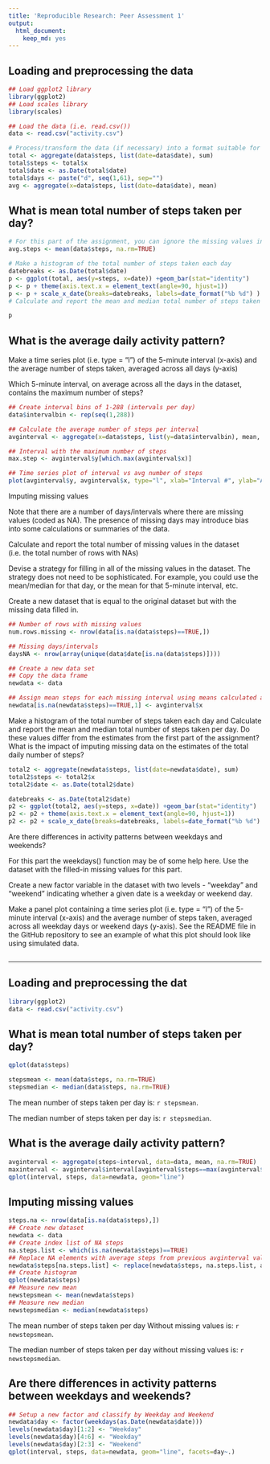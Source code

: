 ```yaml
---
title: 'Reproducible Research: Peer Assessment 1'
output:
  html_document:
    keep_md: yes
---
```


## Loading and preprocessing the data

```r

## Load ggplot2 library
library(ggplot2)
## Load scales library
library(scales)

## Load the data (i.e. read.csv())
data <- read.csv("activity.csv")

# Process/transform the data (if necessary) into a format suitable for your analysis
total <- aggregate(data$steps, list(date=data$date), sum)
total$steps <- total$x
total$date <- as.Date(total$date)
total$days <- paste("d", seq(1,61), sep="")
avg <- aggregate(x=data$steps, list(date=data$date), mean)

```

## What is mean total number of steps taken per day?
```r


# For this part of the assignment, you can ignore the missing values in the dataset.
avg.steps <- mean(data$steps, na.rm=TRUE)

# Make a histogram of the total number of steps taken each day
datebreaks <- as.Date(total$date)
p <- ggplot(total, aes(y=steps, x=date)) +geom_bar(stat="identity")
p <- p + theme(axis.text.x = element_text(angle=90, hjust=1))
p <- p + scale_x_date(breaks=datebreaks, labels=date_format("%b %d") )
# Calculate and report the mean and median total number of steps taken per day

p
```


## What is the average daily activity pattern?

Make a time series plot (i.e. type = "l") of the 5-minute interval (x-axis) and the average number of steps taken, averaged across all days (y-axis)

Which 5-minute interval, on average across all the days in the dataset, contains the maximum number of steps?
```r
## Create interval bins of 1-288 (intervals per day)
data$intervalbin <- rep(seq(1,288))

## Calculate the average number of steps per interval
avginterval <- aggregate(x=data$steps, list(y=data$intervalbin), mean, na.rm=TRUE)

## Interval with the maximum number of steps
max.step <- avginterval$y[which.max(avginterval$x)]

## Time series plot of interval vs avg number of steps
plot(avginterval$y, avginterval$x, type="l", xlab="Interval #", ylab="Avg. Steps")
```

Imputing missing values

Note that there are a number of days/intervals where there are missing values (coded as NA). The presence of missing days may introduce bias into some calculations or summaries of the data.

Calculate and report the total number of missing values in the dataset (i.e. the total number of rows with NAs)

Devise a strategy for filling in all of the missing values in the dataset. The strategy does not need to be sophisticated. For example, you could use the mean/median for that day, or the mean for that 5-minute interval, etc.

Create a new dataset that is equal to the original dataset but with the missing data filled in.
```r
## Number of rows with missing values
num.rows.missing <- nrow(data[is.na(data$steps)==TRUE,])

## Missing days/intervals
daysNA <- nrow(array(unique(data$date[is.na(data$steps)])))

## Create a new data set
## Copy the data frame
newdata <- data

## Assign mean steps for each missing interval using means calculated above
newdata[is.na(newdata$steps)==TRUE,1] <- avginterval$x

```


Make a histogram of the total number of steps taken each day and Calculate and report the mean and median total number of steps taken per day. Do these values differ from the estimates from the first part of the assignment? What is the impact of imputing missing data on the estimates of the total daily number of steps?
```r

total2 <- aggregate(newdata$steps, list(date=newdata$date), sum)
total2$steps <- total2$x
total2$date <- as.Date(total2$date)

datebreaks <- as.Date(total2$date)
p2 <- ggplot(total2, aes(y=steps, x=date)) +geom_bar(stat="identity")
p2 <- p2 + theme(axis.text.x = element_text(angle=90, hjust=1))
p2 <- p2 + scale_x_date(breaks=datebreaks, labels=date_format("%b %d") )

```

Are there differences in activity patterns between weekdays and weekends?

For this part the weekdays() function may be of some help here. Use the dataset with the filled-in missing values for this part.

Create a new factor variable in the dataset with two levels - "weekday" and "weekend" indicating whether a given date is a weekday or weekend day.

Make a panel plot containing a time series plot (i.e. type = "l") of the 5-minute interval (x-axis) and the average number of steps taken, averaged across all weekday days or weekend days (y-axis). See the README file in the GitHub repository to see an example of what this plot should look like using simulated data.

```r

```


----------------------------------------------------------------
## Loading and preprocessing the dat
```r
library(ggplot2)
data <- read.csv("activity.csv")
```

## What is mean total number of steps taken per day?
```r
qplot(data$steps)

stepsmean <- mean(data$steps, na.rm=TRUE)
stepsmedian <- median(data$steps, na.rm=TRUE)
```

The mean number of steps taken per day is: `r stepsmean`.

The median number of steps taken per day is: `r stepsmedian`.


## What is the average daily activity pattern?

```r

avginterval <- aggregate(steps~interval, data=data, mean, na.rm=TRUE)
maxinterval <- avginterval$interval[avginterval$steps==max(avginterval$steps)]
qplot(interval, steps, data=newdata, geom="line")
```

## Imputing missing values
```r
steps.na <- nrow(data[is.na(data$steps),])
## Create new dataset
newdata <- data
## Create index list of NA steps
na.steps.list <- which(is.na(newdata$steps)==TRUE)
## Replace NA elements with average steps from previous avginterval values
newdata$steps[na.steps.list] <- replace(newdata$steps, na.steps.list, avginterval$steps[avginterval$interval==newdata$interval])
## Create histogram
qplot(newdata$steps)
## Measure new mean
newstepsmean <- mean(newdata$steps)
## Measure new median
newstepsmedian <- median(newdata$steps)
```

The mean number of steps taken per day Without missing values is: `r newstepsmean`.

The median number of steps taken per day without missing values is: `r newstepsmedian`.

## Are there differences in activity patterns between weekdays and weekends?
```r
## Setup a new factor and classify by Weekday and Weekend
newdata$day <- factor(weekdays(as.Date(newdata$date)))
levels(newdata$day)[1:2] <- "Weekday"
levels(newdata$day)[4:6] <- "Weekday"
levels(newdata$day)[2:3] <- "Weekend"
qplot(interval, steps, data=newdata, geom="line", facets=day~.)
```


